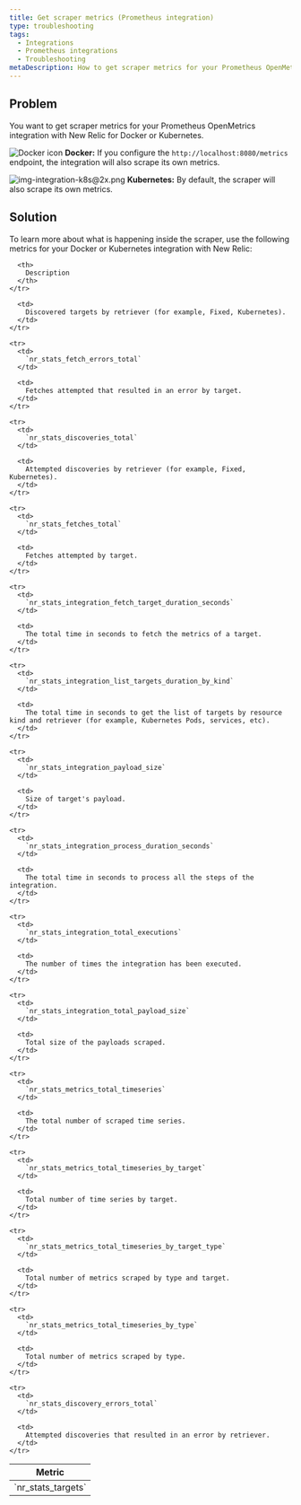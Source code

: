 ```yaml
---
title: Get scraper metrics (Prometheus integration)
type: troubleshooting
tags:
  - Integrations
  - Prometheus integrations
  - Troubleshooting
metaDescription: How to get scraper metrics for your Prometheus OpenMetrics integration with New Relic for Docker or Kubernetes.
---
```


## Problem

You want to get scraper metrics for your Prometheus OpenMetrics integration with New Relic for Docker or Kubernetes.

![Docker icon](./images/docker-logo-crop.png 'Docker icon') **Docker:** If you configure the `http://localhost:8080/metrics` endpoint, the integration will also scrape its own metrics.

![img-integration-k8s@2x.png](./images/img-integration-k8.png 'img-integration-k8s@2x.png') **Kubernetes:** By default, the scraper will also scrape its own metrics.

## Solution

To learn more about what is happening inside the scraper, use the following metrics for your Docker or Kubernetes integration with New Relic:

<table>
  <thead>
    <tr>
      <th>
        Metric
      </th>

      <th>
        Description
      </th>
    </tr>

  </thead>

  <tbody>
    <tr>
      <td>
        `nr_stats_targets`
      </td>

      <td>
        Discovered targets by retriever (for example, Fixed, Kubernetes).
      </td>
    </tr>

    <tr>
      <td>
        `nr_stats_fetch_errors_total`
      </td>

      <td>
        Fetches attempted that resulted in an error by target.
      </td>
    </tr>

    <tr>
      <td>
        `nr_stats_discoveries_total`
      </td>

      <td>
        Attempted discoveries by retriever (for example, Fixed, Kubernetes).
      </td>
    </tr>

    <tr>
      <td>
        `nr_stats_fetches_total`
      </td>

      <td>
        Fetches attempted by target.
      </td>
    </tr>

    <tr>
      <td>
        `nr_stats_integration_fetch_target_duration_seconds`
      </td>

      <td>
        The total time in seconds to fetch the metrics of a target.
      </td>
    </tr>

    <tr>
      <td>
        `nr_stats_integration_list_targets_duration_by_kind`
      </td>

      <td>
        The total time in seconds to get the list of targets by resource kind and retriever (for example, Kubernetes Pods, services, etc).
      </td>
    </tr>

    <tr>
      <td>
        `nr_stats_integration_payload_size`
      </td>

      <td>
        Size of target's payload.
      </td>
    </tr>

    <tr>
      <td>
        `nr_stats_integration_process_duration_seconds`
      </td>

      <td>
        The total time in seconds to process all the steps of the integration.
      </td>
    </tr>

    <tr>
      <td>
        `nr_stats_integration_total_executions`
      </td>

      <td>
        The number of times the integration has been executed.
      </td>
    </tr>

    <tr>
      <td>
        `nr_stats_integration_total_payload_size`
      </td>

      <td>
        Total size of the payloads scraped.
      </td>
    </tr>

    <tr>
      <td>
        `nr_stats_metrics_total_timeseries`
      </td>

      <td>
        The total number of scraped time series.
      </td>
    </tr>

    <tr>
      <td>
        `nr_stats_metrics_total_timeseries_by_target`
      </td>

      <td>
        Total number of time series by target.
      </td>
    </tr>

    <tr>
      <td>
        `nr_stats_metrics_total_timeseries_by_target_type`
      </td>

      <td>
        Total number of metrics scraped by type and target.
      </td>
    </tr>

    <tr>
      <td>
        `nr_stats_metrics_total_timeseries_by_type`
      </td>

      <td>
        Total number of metrics scraped by type.
      </td>
    </tr>

    <tr>
      <td>
        `nr_stats_discovery_errors_total`
      </td>

      <td>
        Attempted discoveries that resulted in an error by retriever.
      </td>
    </tr>

  </tbody>
</table>
